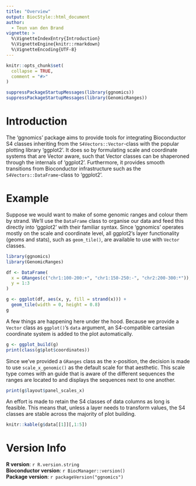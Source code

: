 ```yaml
---
title: "Overview"
output: BiocStyle::html_document
author:
  - Teun van den Brand
vignette: >
  %\VignetteIndexEntry{Introduction}
  %\VignetteEngine{knitr::rmarkdown}
  %\VignetteEncoding{UTF-8}
---
```


```r
knitr::opts_chunk$set(
  collapse = TRUE,
  comment = "#>"
)
```

```r
suppressPackageStartupMessages(library(ggnomics))
suppressPackageStartupMessages(library(GenomicRanges))
```

# Introduction

The 'ggnomics' package aims to provide tools for integrating Bioconductor S4 classes inheriting from the `S4Vectors::Vector`-class with the popular plotting library 'ggplot2'. It does so by formulating scale and coordinate systems that are Vector aware, such that Vector classes can be shaperoned through the internals of 'ggplot2'. Furthermore, it provides smooth transitions from Bioconductor infrastructure such as the `S4Vectors::DataFrame`-class to 'ggplot2'.

# Example

Suppose we would want to make of some genomic ranges and colour them by strand. We'll use the `DataFrame` class to organise our data and feed this directly into 'ggplot2' with their familiar syntax. Since 'ggnomics' operates mostly on the scale and coordinate level, all ggplot2's layer functionality (geoms and stats), such as `geom_tile()`, are available to use with `Vector` classes.

```r
library(ggnomics)
library(GenomicRanges)

df <- DataFrame(
  x = GRanges(c("chr1:100-200:+", "chr1:150-250:-", "chr2:200-300:*")),
  y = 1:3
)

g <- ggplot(df, aes(x, y, fill = strand(x))) +
  geom_tile(width = 0, height = 0.8)
g
```

A few things are happening here under the hood. Because we provide a `Vector` class as `ggplot()`'s `data` argument, an S4-compatible cartesian coordinate system is added to the plot automatically.

```r
g <- ggplot_build(g)
print(class(g$plot$coordinates))
```

Since we've provided a `GRanges` class as the x-position, the decision is made to use `scale_x_genomic()` as the default scale for that aesthetic. This scale type comes with an guide that is aware of the different sequences the ranges are located to and displays the sequences next to one another.

```r
print(g$layout$panel_scales_x)
```

An effort is made to retain the S4 classes of data columns as long is feasible. This means that, unless a layer needs to transform values, the S4 classes are stable across the majority of plot building.

```r
knitr::kable(g$data[[1]][,1:5])
```

# Version Info

<p>
**R version**: `r R.version.string`
<br />
**Bioconductor version**: `r BiocManager::version()`
<br />
**Package version**: `r packageVersion("ggnomics")`
</p>
